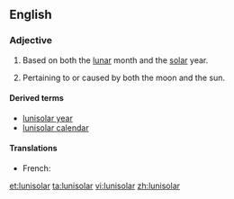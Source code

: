 ==English==
===Adjective===
{{en-adj|-}}

# {{context|of a calendar|lang=en}} Based on both the [[lunar]] month and the [[solar]] year.
# Pertaining to or caused by both the moon and the sun.

====Derived terms====
* [[lunisolar year]]
* [[lunisolar calendar]]

====Translations====
{{trans-top|}}
* French: {{t-|fr|lunisolaire}}
{{trans-mid}}
{{trans-bottom}}

[[et:lunisolar]]
[[ta:lunisolar]]
[[vi:lunisolar]]
[[zh:lunisolar]]